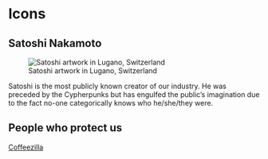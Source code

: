 # Icons

## Satoshi Nakamoto

![Satoshi artwork in Lugano, Switzerland](../../images/satoshi.png)

Satoshi is the most publicly known creator of our industry. He was preceded by the Cypherpunks but has engulfed the public's imagination due to the fact no-one categorically knows who he/she/they were. 

## People who protect us
[Coffeezilla](https://www.youtube.com/@Coffeezilla)